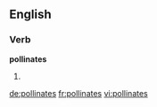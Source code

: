 ==English==

===Verb===
'''pollinates'''

# {{en-third-person singular of|pollinate}}

[[de:pollinates]]
[[fr:pollinates]]
[[vi:pollinates]]